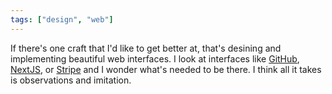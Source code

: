 ```yaml
---
tags: ["design", "web"]
---
```


If there's one craft that I'd like to get better at, that's desining and implementing beautiful web interfaces. I look at interfaces like [GitHub](https://github.com/security), [NextJS](https://nextjs.org/), or [Stripe](https://stripe.com/en-es) and I wonder what's needed to be there. I think all it takes is observations and imitation.

